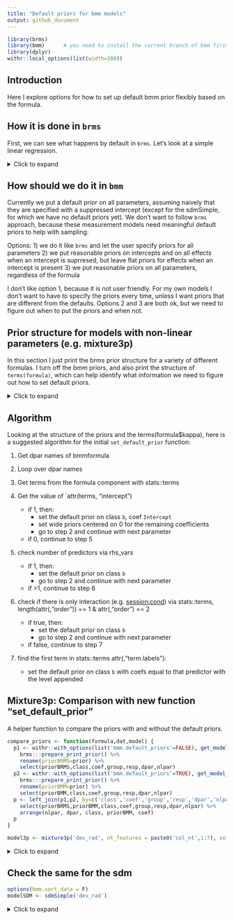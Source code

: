 ```yaml
---
title: "Default priors for bmm models"
output: github_document
---
```


```r
library(brms)   
library(bmm)      # you need to install the current branch of bmm first. e.g. install() if within the package directory
library(dplyr)
withr::local_options(list(width=100))
```

## Introduction

Here I explore options for how to set up default bmm prior flexibly based on the formula.

## How it is done in `brms`

First, we can see what happens by default in `brms`. Let's look at a simple linear regression.

<details><summary>Click to expand</summary>


### Intercept only

It puts a default prior on all parameters that have only an intercept

```r
dat <- OberauerLin_2017
dat$cond <- factor(rep(1:4, each=nrow(dat)/4))   # fake condition for testing formulas
get_prior(bf(dev_rad ~ 1, sigma ~ 1), dat)
```

### Intercept and a predictor

The intercept gets a default prior, but the effects get a flat prior

```r
get_prior(bf(dev_rad ~ 1, sigma ~ set_size), dat)
```

### Intercept supressed

Just flat prior on all coefficients

```r
get_prior(bf(dev_rad ~ 1, sigma ~ 0+set_size), dat)
```

### Intercept supressed and random effects

```r
get_prior(bf(dev_rad ~ 1, sigma ~ 0+set_size + (0+set_size|ID)), dat)
```

### Intercept predictor and random effects

```r
get_prior(bf(dev_rad ~ 1, sigma ~ set_size + (set_size|ID)), dat)
```

</details>

## How should we do it in `bmm`

Currently we put a default prior on all parameters, assuming naively that they are specified with a suppressed intercept (except for the sdmSimple, for which we have no default priors yet). We don't want to follow `brms` approach, because these measurement models need meaningful default priors to help with sampling.

Options: 1) we do it like `brms` and let the user specify priors for all parameters 2) we put reasonable priors on intercepts and on all effects when an intercept is suprresed, but leave flat priors for effects when an intercept is present 3) we put reasonable priors on all parameters, regardless of the formula

I don't like option 1, because it is not user friendly. For my own models I don't want to have to specify the priors every time, unless I want priors that are different from the defaults. Options 2 and 3 are both ok, but we need to figure out when to put the priors and when not.

## Prior structure for models with non-linear parameters (e.g. mixture3p)

In this section I just print the brms prior structure for a variety of different formulas. I turn off the bmm priors, and also print the structure of `terms(formula)`, which can help identify what information we need to figure out how to set default priors.

<details><summary>Click to expand</summary>


Disable currently used default priors:

```r
options(list(bmm.default_priors = FALSE))
```

### Intercept only

All model parameters are `nlpar` so they get class `b` with coef `Intercept`

```r
model <- mixture3p('dev_rad', nt_features = paste0('col_nt',1:7), setsize='set_size')
formula <- bmf(kappa ~ 1, thetat ~ 1, thetant ~ 1)
get_model_prior(formula, dat, model)
```

```r
terms(formula$kappa)
```

### Intercept and a predictor

For kappa, which we include and intercept and a predictor, we get class `b` with coef `Intercept` and `session2`

```r
formula <- bmf(kappa ~ session, thetat ~ 1, thetant ~ 1)
get_model_prior(formula, dat, model)
```

```r
terms(formula$kappa)
```

### Intercept supressed

For kappa, which we include and intercept and a predictor, we get class `b` with coef `session1` and `session2`

```r
formula <- bmf(kappa ~ 0+session, thetat ~ 1, thetant ~ 1)
get_model_prior(formula, dat, model)
```

```r
terms(formula$kappa)
```

### Intercept supressed and random effects

```r
formula <- bmf(kappa ~ 0+session + ( 0+session|ID), thetat ~ 1, thetant ~ 1)
get_model_prior(formula, dat, model)
```

```r
terms(formula$kappa)
```

### Two factors plus intercept

```r

formula <- bmf(kappa ~ session + cond, thetat ~ 1, thetant ~ 1)
get_model_prior(formula, dat, model)
```

```r
terms(formula$kappa)
```

### Two factors no intercept

Ok, so this is tricky. coefs session1 and session2 are main levels while cond=1, but cond2,cond3 and cond4 are additive effects. So we can't just check if an intercept is present in coef or not.

What we can do, is for each predictor, check how many levels appear.

```r

formula <- bmf(kappa ~ 0 + session + cond, thetat ~ 1, thetant ~ 1)
get_model_prior(formula, dat, model)
```

```r
terms(formula$kappa)
```

### Two factors no intercept, yes interaction

```r

formula <- bmf(kappa ~ 0 + session * cond, thetat ~ 1, thetant ~ 1)
get_model_prior(formula, dat, model)
```

```r
terms(formula$kappa)
```

### Two factors no intercept, yes interaction

```r

formula <- bmf(kappa ~ 0 + session:cond + cond + session, thetat ~ 1, thetant ~ 1)
get_model_prior(formula, dat, model)
```

```r
terms(formula$kappa)
```

### Two factors no intercept, no main effects, all levels explicit

```r

formula <- bmf(kappa ~ 0 + session:cond, thetat ~ 1, thetant ~ 1)
get_model_prior(formula, dat, model)
```

```r
terms(formula$kappa)
```

</details>

## Algorithm

Looking at the structure of the priors and the terms(formula$kappa), here is a suggested algorithm for the initial `set_default_prior` function:

1)  Get dpar names of bmmformula
2)  Loop over dpar names
3)  Get terms from the formula component with stats::terms
4)  Get the value of \`attr(terms, "intercept")

    -   if 1, then:
        -   set the default prior on class `b`, coef `Intercept`
        -   set wide priors centered on 0 for the remaining coefficients
        -   go to step 2 and continue with next parameter
    -   if 0, continue to step 5
5)  check number of predictors via rhs_vars

    -   if 1, then:
        -   set the default prior on class `b`
        -   go to step 2 and continue with next parameter
    -   if \>1, continue to step 6
6)  check if there is only interaction (e.g. <session:cond>) via stats::terms, length(attr(,"order")) == 1 & attr(,"order") == 2

    -   if true, then:
        -   set the default prior on class `b`
        -   go to step 2 and continue with next parameter
    -   if false, continue to step 7
7)  find the first term in stats::terms attr(,"term.labels"):
    -   set the default prior on class `b` with coefs equal to that predictor with the level appended

## Mixture3p: Comparison with new function "set_default_prior"

A helper function to compare the priors with and without the default priors.


```r
compare_priors <- function(formula,dat,model) {
  p1 <- withr::with_options(list('bmm.default_priors'=FALSE), get_model_prior(formula, dat, model)) %>% 
    brms:::prepare_print_prior() %>% 
    rename(priorBRMS=prior) %>% 
    select(priorBRMS,class,coef,group,resp,dpar,nlpar)
  p2 <- withr::with_options(list('bmm.default_priors'=TRUE), get_model_prior(formula, dat, model)) %>% 
    brms:::prepare_print_prior() %>% 
    rename(priorBMM=prior) %>% 
    select(priorBMM,class,coef,group,resp,dpar,nlpar)
  p <- left_join(p1,p2, by=c('class','coef','group','resp','dpar','nlpar')) %>%
    select(priorBRMS,priorBMM,class,coef,group,resp,dpar,nlpar) %>% 
    arrange(nlpar, dpar, class, priorBMM, coef)
  p
}
```


```r
model3p <- mixture3p('dev_rad', nt_features = paste0('col_nt',1:7), setsize='set_size')
```

<details><summary>Click to expand</summary>

### Intercept only

All model parameters are `nlpar` so they get class `b` with coef `Intercept`

```r
formula <- bmf(kappa ~ 1, thetat ~ 1, thetant ~ 1)
compare_priors(formula, dat, model3p)
```

### Intercept and a predictor

For kappa, which we include and intercept and a predictor, we get class `b` with coef `Intercept` and `session2`

```r
formula <- bmf(kappa ~ session, thetat ~ 1, thetant ~ 1)
compare_priors(formula, dat, model3p)
```

### Intercept supressed

For kappa, which we include and intercept and a predictor, we get class `b` with coef `session1` and `session2`

```r
formula <- bmf(kappa ~ 0+session, thetat ~ 1, thetant ~ 1)
compare_priors(formula, dat, model3p)
```

### Intercept supressed and random effects

```r
formula <- bmf(kappa ~ 0+session + ( 0+session|ID), thetat ~ 1, thetant ~ 1)
compare_priors(formula, dat, model3p)
```


### Two factors plus intercept

```r

formula <- bmf(kappa ~ session + cond, thetat ~ 1, thetant ~ 1)
compare_priors(formula, dat, model3p)
```


### Two factors no intercept

```r

formula <- bmf(kappa ~ 0 + session + cond, thetat ~ 1, thetant ~ 1)
compare_priors(formula, dat, model3p)
```


### Two factors no intercept, yes interaction

```r

formula <- bmf(kappa ~ 0 + session * cond, thetat ~ 1, thetant ~ 1)
compare_priors(formula, dat, model3p)
```



### Two factors no intercept, yes interaction

```r

formula <- bmf(kappa ~ 0 + session:cond + cond + session, thetat ~ 1, thetant ~ 1)
compare_priors(formula, dat, model3p)
```


### Two factors no intercept, no main effects, all levels explicit

```r

formula <- bmf(kappa ~ 0 + session:cond, thetat ~ 1, thetant ~ 1)
compare_priors(formula, dat, model3p)
```
### with non-linear predictors

```r
formula <- bmf(kappa ~ exp(a)*trial, thetat ~ 1, thetant ~ 1, a ~ 1)
compare_priors(formula, dat, model3p)
```

</details>

## Check the same for the sdm

```r
options(bmm.sort_data = F)
modelSDM <- sdmSimple('dev_rad')
```

<details><summary>Click to expand</summary>

### Intercept only

All model parameters are `nlpar` so they get class `b` with coef `Intercept`

```r
formula <- bmf(kappa ~ 1, c ~ 1)
compare_priors(formula, dat, modelSDM)
```

### Intercept and a predictor

For kappa, which we include and intercept and a predictor, we get class `b` with coef `Intercept` and `session2`

```r
formula <- bmf(kappa ~ session, c ~ 1)
compare_priors(formula, dat, modelSDM)
```

### Intercept supressed

For kappa, which we include and intercept and a predictor, we get class `b` with coef `session1` and `session2`

```r
formula <- bmf(kappa ~ 0+session, c ~ 1)
compare_priors(formula, dat, modelSDM)
```

### Intercept supressed and random effects

```r
formula <- bmf(kappa ~ 0+session + ( 0+session|ID), c ~ 1)
compare_priors(formula, dat, modelSDM)
```


### Two factors plus intercept

```r

formula <- bmf(kappa ~ session + cond, c ~ 1)
compare_priors(formula, dat, modelSDM)
```


### Two factors no intercept

```r

formula <- bmf(kappa ~ 0 + session + cond, c ~ 1)
compare_priors(formula, dat, modelSDM)
```


### Two factors no intercept, yes interaction

```r

formula <- bmf(kappa ~ 0 + session * cond, c ~ 1)
compare_priors(formula, dat, modelSDM)
```

### Supressed intercept, 2 factors, only maineffect for facto1 and interaction

```r
formula <- bmf(kappa ~ 0 + set_size + set_size:session, c~0 + set_size + set_size:session)
compare_priors(formula, dat, modelSDM)
```

### Supressed intercept, 3-way interaction only

```r
formula <- bmf(kappa ~ 0 + set_size:session:cond, c~1)
compare_priors(formula, dat, modelSDM)
```


### Two factors no intercept, yes interaction

```r

formula <- bmf(kappa ~ 0 + session:cond + cond + session, c ~ 1)
compare_priors(formula, dat, modelSDM)
```


### Two factors no intercept, no main effects, all levels explicit

```r

formula <- bmf(kappa ~ 0 + session:cond, c ~ 1)
compare_priors(formula, dat, modelSDM)
```




</details>
